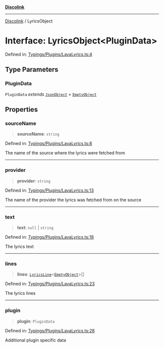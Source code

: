 [**Discolink**](../README.md)

***

[Discolink](../globals.md) / LyricsObject

# Interface: LyricsObject\<PluginData\>

Defined in: [Typings/Plugins/LavaLyrics.ts:4](https://github.com/Archayu/discolink/blob/ddfd70ea55cc6996bf3567765f64fb3824cd3f79/src/Typings/Plugins/LavaLyrics.ts#L4)

## Type Parameters

### PluginData

`PluginData` *extends* [`JsonObject`](../type-aliases/JsonObject.md) = [`EmptyObject`](../type-aliases/EmptyObject.md)

## Properties

### sourceName

> **sourceName**: `string`

Defined in: [Typings/Plugins/LavaLyrics.ts:8](https://github.com/Archayu/discolink/blob/ddfd70ea55cc6996bf3567765f64fb3824cd3f79/src/Typings/Plugins/LavaLyrics.ts#L8)

The name of the source where the lyrics were fetched from

***

### provider

> **provider**: `string`

Defined in: [Typings/Plugins/LavaLyrics.ts:13](https://github.com/Archayu/discolink/blob/ddfd70ea55cc6996bf3567765f64fb3824cd3f79/src/Typings/Plugins/LavaLyrics.ts#L13)

The name of the provider the lyrics was fetched from on the source

***

### text

> **text**: `null` \| `string`

Defined in: [Typings/Plugins/LavaLyrics.ts:18](https://github.com/Archayu/discolink/blob/ddfd70ea55cc6996bf3567765f64fb3824cd3f79/src/Typings/Plugins/LavaLyrics.ts#L18)

The lyrics text

***

### lines

> **lines**: [`LyricsLine`](LyricsLine.md)\<[`EmptyObject`](../type-aliases/EmptyObject.md)\>[]

Defined in: [Typings/Plugins/LavaLyrics.ts:23](https://github.com/Archayu/discolink/blob/ddfd70ea55cc6996bf3567765f64fb3824cd3f79/src/Typings/Plugins/LavaLyrics.ts#L23)

The lyrics lines

***

### plugin

> **plugin**: `PluginData`

Defined in: [Typings/Plugins/LavaLyrics.ts:28](https://github.com/Archayu/discolink/blob/ddfd70ea55cc6996bf3567765f64fb3824cd3f79/src/Typings/Plugins/LavaLyrics.ts#L28)

Additional plugin specific data
